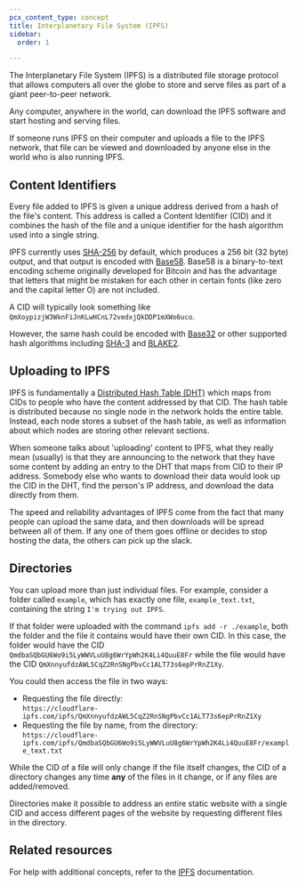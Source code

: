 ```yaml
---
pcx_content_type: concept
title: Interplanetary File System (IPFS)
sidebar:
  order: 1

---
```


The Interplanetary File System (IPFS) is a distributed file storage protocol that allows computers all over the globe to store and serve files as part of a giant peer-to-peer network.

Any computer, anywhere in the world, can download the IPFS software and start hosting and serving files.

If someone runs IPFS on their computer and uploads a file to the IPFS network, that file can be viewed and downloaded by anyone else in the world who is also running IPFS.

## Content Identifiers

Every file added to IPFS is given a unique address derived from a hash of the file's content. This address is called a Content Identifier (CID) and it combines the hash of the file and a unique identifier for the hash algorithm used into a single string.

IPFS currently uses [SHA-256](https://en.wikipedia.org/wiki/SHA-2) by default, which produces a 256 bit (32 byte) output, and that output is encoded with [Base58](https://en.wikipedia.org/wiki/Base58). Base58 is a binary-to-text encoding scheme originally developed for Bitcoin and has the advantage that letters that might be mistaken for each other in certain fonts (like zero and the capital letter O) are not included.

A CID will typically look something like `QmXoypizjW3WknFiJnKLwHCnL72vedxjQkDDP1mXWo6uco`.

However, the same hash could be encoded with [Base32](https://en.wikipedia.org/wiki/Base32) or other supported hash algorithms including [SHA-3](https://en.wikipedia.org/wiki/SHA-3) and [BLAKE2](https://en.wikipedia.org/wiki/BLAKE_\(hash_function\)).

## Uploading to IPFS

IPFS is fundamentally a [Distributed Hash Table
(DHT)](https://en.wikipedia.org/wiki/Distributed_hash_table) which maps from CIDs to people who have the content addressed by that CID. The hash
table is distributed because no single node in the network holds the entire
table. Instead, each node stores a subset of the hash table, as well as
information about which nodes are storing other relevant sections.

When someone talks about 'uploading' content to IPFS, what they really mean
(usually) is that they are announcing to the network that they have some content by adding an entry to the DHT that maps from CID to their IP address. Somebody else who wants to download their data would look up the CID in the DHT, find the person's IP address, and download the data directly from them.

The speed and reliability advantages of IPFS come from the fact that many people can upload the same data, and then downloads will be spread between all of them. If any one of them goes offline or decides to stop hosting the data, the others can pick up the slack.

## Directories

You can upload more than just individual files. For example, consider a folder called `example`, which has exactly one file, `example_text.txt`, containing the string `I'm trying out IPFS`.

If that folder were uploaded with the command `ipfs add -r ./example`, both the folder and the file it contains would have their own CID. In this case, the folder would have the CID `QmdbaSQbGU6Wo9i5LyWWVLuU8g6WrYpWh2K4Li4QuuE8Fr` while the file would have the CID `QmXnnyufdzAWL5CqZ2RnSNgPbvCc1ALT73s6epPrRnZ1Xy`.

You could then access the file in two ways:

* Requesting the file directly:<br />
  `https://cloudflare-ipfs.com/ipfs/QmXnnyufdzAWL5CqZ2RnSNgPbvCc1ALT73s6epPrRnZ1Xy`
* Requesting the file by name, from the directory:<br />
  `https://cloudflare-ipfs.com/ipfs/QmdbaSQbGU6Wo9i5LyWWVLuU8g6WrYpWh2K4Li4QuuE8Fr/example_text.txt`

While the CID of a file will only change if the file itself changes, the CID of a directory changes any time **any** of the files in it change, or if any files are added/removed.

Directories make it possible to address an entire static website with a single CID and access different pages of the website by requesting different files in the directory.

## Related resources

For help with additional concepts, refer to the [IPFS](https://docs.ipfs.tech/concepts/) documentation.
